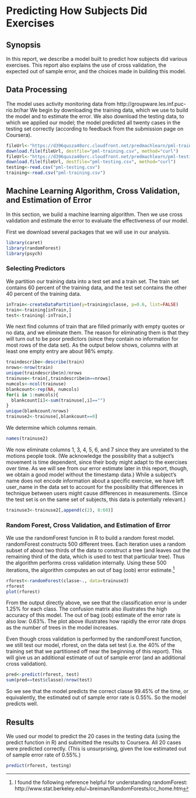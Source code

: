 # Predicting How Subjects Did Exercises

## Synopsis

In this report, we describe a model built to predict how subjects did various exercises.  This report also explains the use of cross validation, the expected out of sample error, and the choices made in building this model.

## Data Processing

The model uses activity monitoring data from http://groupware.les.inf.puc-rio.br/har
We begin by downloading the training data, which we use to build the model and to estimate the error.  We also download the testing data, to which we applied our model; the model predicted all twenty cases in the testing set correctly (according to feedback from the submission page on Coursera).

```r
fileUrl<-"https://d396qusza40orc.cloudfront.net/predmachlearn/pml-training.csv"
download.file(fileUrl, destfile="pml-training.csv", method="curl")
fileUrl<-"https://d396qusza40orc.cloudfront.net/predmachlearn/pml-testing.csv"
download.file(fileUrl, destfile="pml-testing.csv", method="curl")
testing<-read.csv("pml-testing.csv")
training<-read.csv("pml-training.csv")
```

## Machine Learning Algorithm, Cross Validation, and Estimation of Error

In this section, we build a machine learning algorithm.  Then we use cross validation and estimate the error to evaluate the effectiveness of our model.

First we download several packages that we will use in our analysis.
```r
library(caret)
library(randomForest)
library(psych)
```

### Selecting Predictors
We partition our training data into a test set and a train set.  The train set contains 60 percent of the training data, and the test set contains the other 40 percent of the training data.
```r
inTrain<-createDataPartition(y=training$classe, p=0.6, list=FALSE)
train<-training[inTrain,]
test<-training[-inTrain,]
```

We next find columns of train that are filled primarily with empty quotes or no data, and we eliminate them.  The reason for eliminating them is that they will turn out to be poor predictors (since they contain no information for most rows of the data set).  As the output below shows, columns with at least one empty entry are about 98% empty.
```r
traindescribe<-describe(train)
nrows<-nrow(train)
unique(traindescribe$n)/nrows
trainuse<-train[,traindescribe$n==nrows]
numcols<-ncol(trainuse)
blankcount<-rep(NA, numcols)
for(i in 1:numcols){
  blankcount[i]<-sum(trainuse[,i]=="")
}
unique(blankcount/nrows)
trainuse2<-trainuse[,blankcount==0]
```

We determine which columns remain.
```r
names(trainuse2)
```


We now eliminate columns 1, 3, 4, 5, 6, and 7 since they are unrelated to the motions people took.  (We acknowledge the possibility that a subject's movement is time dependent, since their body might adapt to the exercises over time.  As we will see from our error estimate later in this report, though, we obtain a good model without the timestamp data.)  While a subject's name does not encode information about a specific exercise, we have left user_name in the data set to account for the possibility that differences in technique between users might cause differences in measurements.  (Since the test set is on the same set of subjects, this data is potentially relevant.)

```r
trainuse3<-trainuse2[,append(c(2), 8:60)]
```

### Random Forest, Cross Validation, and Estimation of Error

We use the randomForest funcion in R to build a random forest model.  randomForest constructs 500 different trees.  Each iteration uses a random subset of about two thirds of the data to construct a tree (and leaves out the remaining third of the data, which is used to test that particular tree).  Thus the algorithm performs cross validation internally.  Using these 500 iterations, the algorithm computes an out of bag (oob) error estimate.^[I found the following reference helpful for understanding randomForest: http://www.stat.berkeley.edu/~breiman/RandomForests/cc_home.htm]

```r
rforest<-randomForest(classe~., data=trainuse3)
rforest
plot(rforest)
```
From the output directly above, we see that the classification error is under 1.25% for each class.  The confusion matrix also illustrates the high accuracy of this model.  The out of bag (oob) estimate of the error rate is also low: 0.63%.  The plot above illustrates how rapidly the error rate drops as the number of trees in the model increases.

Even though cross validation is performed by the randomForest function, we still test our model, rforest, on the data set test (i.e. the 40% of the training set that we partitioned off near the beginning of this report).  This will give us an additional estimate of out of sample error (and an additional cross validation).
```r
pred<-predict(rforest, test)
sum(pred==test$classe)/nrow(test)
```
So we see that the model predicts the correct classe 99.45% of the time, or equivalently, the estimated out of sample error rate is 0.55%.  So the model predicts well.

## Results

We used our model to predict the 20 cases in the testing data (using the predict function in R) and submitted the results to Coursera.  All 20 cases were predicted correctly.  (This is unsurprising, given the low estimated out of sample error rate of 0.55%.)
```r
predict(rforest, testing)
```


